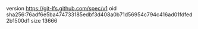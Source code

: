 version https://git-lfs.github.com/spec/v1
oid sha256:76adf6e5ba474733185edbf3d408a0b71d56954c794c416ad01fdfed2b1500d1
size 13666
